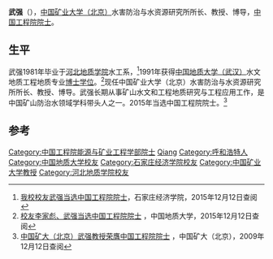 {{Otheruses|武强 (消歧义)|other=同名或類似名的其它條目描述}}
{{Infobox_Person
| name = 武强
|image= 
|box_width= 
|occupation= [[中国矿业大学（北京）|中国矿业大学（北京）]]教授
| period = 
|birth_name=
| other_names =
| Sex =男
|birth_date= 1959年
|birth_place= [[中國|中國]][[内蒙古|内蒙古]][[呼和浩特|呼和浩特]]
|death_date= 
|death_place= 
| nationality ={{PRC}}
| residence =
| party =
| religion =
| spouse = 
| relatives = 
|education= 
| past = 
}}
'''武强'''（{{bd|1959年||catIdx=Wu}}），[[中国矿业大学（北京）|中国矿业大学（北京）]]水害防治与水资源研究所所长、教授、博导，[[中国工程院院士|中国工程院院士]]。

== 生平 ==
武强1981年毕业于[[河北地质学院|河北地质学院]]水工系，<ref>[http://www.sjzue.edu.cn/index.php?m=content&c=index&a=show&catid=15&id=9225 我校校友武强当选中国工程院院士]{{dead link|date=2018年3月 |bot=InternetArchiveBot |fix-attempted=yes }}，石家庄经济学院，2015年12月12日查阅</ref>1991年获得[[中国地质大学（武汉）|中国地质大学（武汉）]]水文地质工程地质专业[[博士学位|博士学位]]。<ref>[http://www.cug.edu.cn/new/Show.aspx?ID=2374&cid=000102 校友李家彪、武强当选中国工程院院士] {{webarchive|url=https://web.archive.org/web/20160304124422/http://www.cug.edu.cn/new/Show.aspx?ID=2374&cid=000102 |date=2016-03-04 }}，中国地质大学，2015年12月12日查阅</ref>现任中国矿业大学（北京）水害防治与水资源研究所所长、教授、博导。武强长期从事矿山水文和工程地质研究与工程应用工作，是中国矿山防治水领域学科带头人之一。2015年当选中国工程院院士。<ref>[http://news.cumtb.edu.cn/article/show.php?itemid=11694 中国矿大（北京）武强教授荣膺中国工程院院士] {{Wayback|url=http://news.cumtb.edu.cn/article/show.php?itemid=11694 |date=20160304112300 }}，中国矿大（北京），2009年12月12日查阅</ref>

==参考==
<references />

{{中国工程院能源与矿业工程学部院士}}
{{Authority control}}
{{DEFAULTSORT:wu qiang}}
[[Category:中国工程院能源与矿业工程学部院士|Category:中国工程院能源与矿业工程学部院士]]
[[Category:武姓|Qiang]]
[[Category:呼和浩特人|Category:呼和浩特人]]
[[Category:中国地质大学校友|Category:中国地质大学校友]]
[[Category:石家庄经济学院校友|Category:石家庄经济学院校友]]
[[Category:中国矿业大学教授|Category:中国矿业大学教授]]
[[Category:河北地质学院校友|Category:河北地质学院校友]]